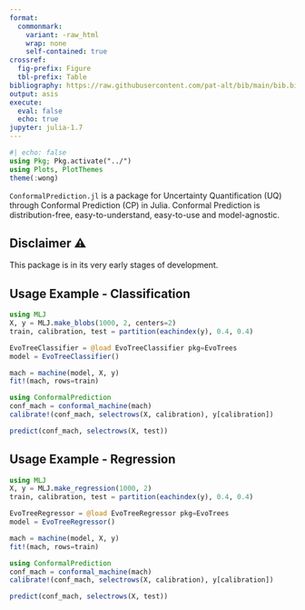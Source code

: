 ```yaml
---
format: 
  commonmark:
    variant: -raw_html
    wrap: none
    self-contained: true
crossref:
  fig-prefix: Figure
  tbl-prefix: Table
bibliography: https://raw.githubusercontent.com/pat-alt/bib/main/bib.bib
output: asis
execute: 
  eval: false
  echo: true
jupyter: julia-1.7
---
```


```julia
#| echo: false
using Pkg; Pkg.activate("../")
using Plots, PlotThemes
theme(:wong)
```

`ConformalPrediction.jl` is a package for Uncertainty Quantification (UQ) through Conformal Prediction (CP) in Julia. Conformal Prediction is distribution-free, easy-to-understand, easy-to-use and model-agnostic. 

## Disclaimer ⚠️

This package is in its very early stages of development. 

## Usage Example - Classification

```julia
using MLJ
X, y = MLJ.make_blobs(1000, 2, centers=2)
train, calibration, test = partition(eachindex(y), 0.4, 0.4)
```

```julia
EvoTreeClassifier = @load EvoTreeClassifier pkg=EvoTrees
model = EvoTreeClassifier() 
```

```julia
mach = machine(model, X, y)
fit!(mach, rows=train)
```

```julia
using ConformalPrediction
conf_mach = conformal_machine(mach)
calibrate!(conf_mach, selectrows(X, calibration), y[calibration])
```

```julia
predict(conf_mach, selectrows(X, test))
```


## Usage Example - Regression

```julia
using MLJ
X, y = MLJ.make_regression(1000, 2)
train, calibration, test = partition(eachindex(y), 0.4, 0.4)
```

```julia
EvoTreeRegressor = @load EvoTreeRegressor pkg=EvoTrees
model = EvoTreeRegressor() 
```

```julia
mach = machine(model, X, y)
fit!(mach, rows=train)
```

```julia
using ConformalPrediction
conf_mach = conformal_machine(mach)
calibrate!(conf_mach, selectrows(X, calibration), y[calibration])
```

```julia
predict(conf_mach, selectrows(X, test))
```





